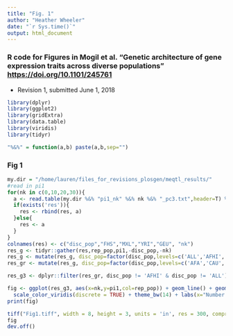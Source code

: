 ```yaml
---
title: "Fig. 1"
author: "Heather Wheeler"
date: "`r Sys.time()`"
output: html_document
---
```


### R code for Figures in Mogil et al. "Genetic architecture of gene expression traits across diverse populations" <https://doi.org/10.1101/245761>
- Revision 1, submitted June 1, 2018

```r
library(dplyr)
library(ggplot2)
library(gridExtra)
library(data.table)
library(viridis)
library(tidyr)

"%&%" = function(a,b) paste(a,b,sep="")
```

### Fig 1
```r
my.dir = "/home/lauren/files_for_revisions_plosgen/meqtl_results/"
#read in pi1
for(nk in c(0,10,20,30)){
  a <- read.table(my.dir %&% "pi1_nk" %&% nk %&% "_pc3.txt",header=T) %>% dplyr::mutate(nk=nk)
  if(exists('res')){
    res <- rbind(res, a)
  }else{
    res <- a
  }
}
colnames(res) <- c("disc_pop","FHS","MXL","YRI","GEU", "nk")
res_g <- tidyr::gather(res,rep_pop,pi1,-disc_pop,-nk)
res_g <- mutate(res_g, disc_pop=factor(disc_pop,levels=c('ALL','AFHI','HIS','CAU','AFA')))
res_gr <- mutate(res_g, disc_pop=factor(disc_pop,levels=c('AFA','CAU','HIS','AFHI','ALL')))

res_g3 <- dplyr::filter(res_gr, disc_pop != 'AFHI' & disc_pop != 'ALL')

fig <- ggplot(res_g3, aes(x=nk,y=pi1,col=rep_pop)) + geom_line() + geom_point() + facet_wrap(~disc_pop) +
  scale_color_viridis(discrete = TRUE) + theme_bw(14) + labs(x="Number of Peer Factors",y=expression(pi[1]),col="Replication\nPopulation")
print(fig)

tiff("Fig1.tiff", width = 8, height = 3, units = 'in', res = 300, compression = 'lzw')
fig
dev.off()
```